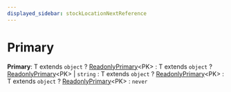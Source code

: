 ```yaml
---
displayed_sidebar: stockLocationNextReference
---
```



# Primary

 **Primary**: T extends `object` ? [ReadonlyPrimary](stock_location_next.ReadonlyPrimary.mdx)&#60;PK&#62; : T extends `object` ? [ReadonlyPrimary](stock_location_next.ReadonlyPrimary.mdx)&#60;PK&#62; \| `string` : T extends `object` ? [ReadonlyPrimary](stock_location_next.ReadonlyPrimary.mdx)&#60;PK&#62; : T extends `object` ? [ReadonlyPrimary](stock_location_next.ReadonlyPrimary.mdx)&#60;PK&#62; : `never`
